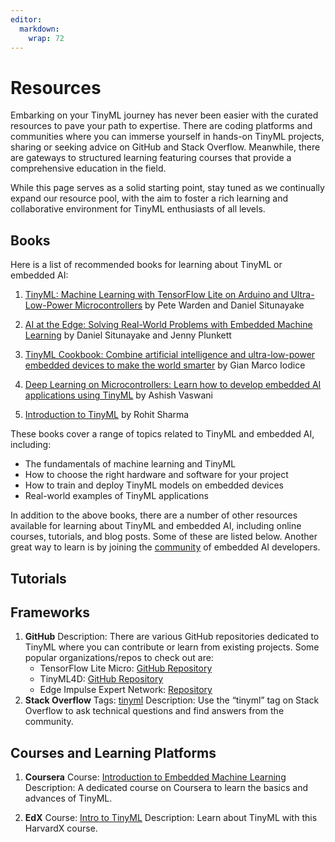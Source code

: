```yaml
---
editor: 
  markdown: 
    wrap: 72
---
```


# Resources

Embarking on your TinyML journey has never been easier with the curated
resources to pave your path to expertise. There are coding platforms and
communities where you can immerse yourself in hands-on TinyML projects,
sharing or seeking advice on GitHub and Stack Overflow. Meanwhile, there
are gateways to structured learning featuring courses that provide a
comprehensive education in the field.

While this page serves as a solid starting point, stay tuned as we
continually expand our resource pool, with the aim to foster a rich
learning and collaborative environment for TinyML enthusiasts of all
levels.

## Books

Here is a list of recommended books for learning about TinyML or
embedded AI:

1.  [TinyML: Machine Learning with TensorFlow Lite on Arduino and
    Ultra-Low-Power
    Microcontrollers](https://www.amazon.com/TinyML-Learning-TensorFlow-Ultra-Low-Power-Microcontrollers/dp/1492052043)
    by Pete Warden and Daniel Situnayake

2.  [AI at the Edge: Solving Real-World Problems with Embedded Machine
    Learning](https://www.oreilly.com/library/view/ai-at-the/9781098120191/)
    by Daniel Situnayake and Jenny Plunkett

3.  [TinyML Cookbook: Combine artificial intelligence and
    ultra-low-power embedded devices to make the world
    smarter](https://www.amazon.com/TinyML-Cookbook-artificial-intelligence-ultra-low-power/dp/180181497X)
    by Gian Marco Iodice

4.  [Deep Learning on Microcontrollers: Learn how to develop embedded AI
    applications using
    TinyML](https://www.amazon.com/Deep-Learning-Microcontrollers-Applications-Embedded/dp/1803234378/)
    by Ashish Vaswani

5.  [Introduction to
    TinyML](https://www.amazon.com/Introduction-TinyML-Rohit-Sharma/dp/B0B5Q281L9)
    by Rohit Sharma

These books cover a range of topics related to TinyML and embedded AI,
including:

-   The fundamentals of machine learning and TinyML
-   How to choose the right hardware and software for your project
-   How to train and deploy TinyML models on embedded devices
-   Real-world examples of TinyML applications

In addition to the above books, there are a number of other resources
available for learning about TinyML and embedded AI, including online
courses, tutorials, and blog posts. Some of these are listed below.
Another great way to learn is by joining the
[community](./community.qmd) of embedded AI developers.

## Tutorials

## Frameworks

1.  **GitHub** Description: There are various GitHub repositories
    dedicated to TinyML where you can contribute or learn from existing
    projects. Some popular organizations/repos to check out are:
    -   TensorFlow Lite Micro: [GitHub
        Repository](https://github.com/tensorflow/tflite-micro)
    -   TinyML4D: [GitHub
        Repository](https://tinyml.seas.harvard.edu/4D/)
    -   Edge Impulse Expert Network:
        [Repository](https://docs.edgeimpulse.com/experts/)
2.  **Stack Overflow** Tags:
    [tinyml](https://stackoverflow.com/questions/tagged/tinyml)
    Description: Use the "tinyml" tag on Stack Overflow to ask technical
    questions and find answers from the community.

## Courses and Learning Platforms

1.  **Coursera** Course: [Introduction to Embedded Machine
    Learning](https://www.coursera.org/learn/introduction-to-embedded-machine-learning)
    Description: A dedicated course on Coursera to learn the basics and
    advances of TinyML.

2.  **EdX** Course: [Intro to
    TinyML](https://www.edx.org/professional-certificate/harvardx-tiny-machine-learning)
    Description: Learn about TinyML with this HarvardX course.
